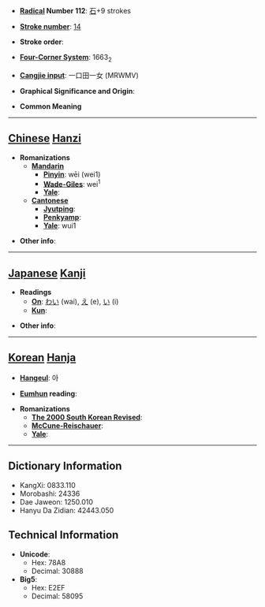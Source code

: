 * '''[[Wiktionary:Chinese radical index| Radical]] Number 112''': [[Wiktionary:Chinese radical index 石|石]]+9 strokes

* '''[[Wiktionary:Chinese total strokes index|Stroke number]]''': [[Wiktionary:Chinese total strokes index 14|14]]

* '''Stroke order''': 

* '''[[Wiktionary:Chinese four corner index|Four-Corner System]]''': 1663<sub>2</sub>

* '''[[Wiktionary:Chinese Cangjie index|Cangjie input]]''': 一口田一女 (MRWMV)

* '''Graphical Significance and Origin''': 

* '''Common Meaning'''

----

== [[Chinese]] [[Hanzi]] ==

* '''Romanizations'''
** '''[[Mandarin]]'''
*** '''[[Pinyin]]''': wēi (wei1)
*** '''[[Wade-Giles]]''': wei<sup>1</sup>
*** '''[[Yale]]''': 
** '''[[Cantonese]]'''
*** '''[[Jyutping]]''':
*** '''[[Penkyamp]]''': 
*** '''[[Yale]]''': wui1

* '''Other info''': 

----

== [[Japanese]] [[Kanji]] ==

* '''Readings'''
** '''[[On]]''': [[わい]] (wai), [[え]] (e), [[い]] (i)
** '''[[Kun]]''': 

* '''Other info''':  

----

== [[Korean]] [[Hanja]] ==

* '''[[Hangeul]]''': 아

* '''[[Eumhun]] reading''': 

* '''Romanizations'''
** '''[[The 2000 South Korean Revised Romanization|The 2000 South Korean Revised]]''': 
** '''[[McCune-Reischauer]]''': 
** '''[[Yale]]''': 

----

== Dictionary Information ==

* KangXi: 0833.110
* Morobashi: 24336
* Dae Jaweon: 1250.010
* Hanyu Da Zidian: 42443.050

== Technical Information ==

* '''Unicode''':
** Hex: 78A8
** Decimal: 30888
* '''Big5''':
** Hex: E2EF
** Decimal: 58095